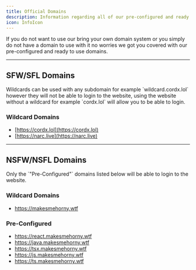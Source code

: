 ```yaml
---
title: Official Domains
description: Information regarding all of our pre-configured and ready to use domains.
icon: InfoIcon
---
```


If you do not want to use our bring your own domain system or you simply do not have a domain to use with it no worries we got you covered with our pre-configured and ready to use domains.

---

## SFW/SFL Domains

<Callout title="NOTE" type="info">
    Wildcards can be used with any subdomain for example `wildcard.cordx.lol` however they will not be able to login to
    the website, using the website without a wildcard for example `cordx.lol` will allow you to be able to login.
</Callout>

### Wildcard Domains

-   [https://cordx.lol](https://cordx.lol)
-   [https://narc.live](https://narc.live)

---

## NSFW/NSFL Domains

<Callout title="NOTE" type="info">
    Only the `"Pre-Configured"` domains listed below will be able to login to the website.
</Callout>

### Wildcard Domains

-   https://makesmehorny.wtf

### Pre-Configured

-   https://react.makesmehorny.wtf
-   https://java.makesmehorny.wtf
-   https://tsx.makesmehorny.wtf
-   https://js.makesmehorny.wtf
-   https://ts.makesmehorny.wtf
